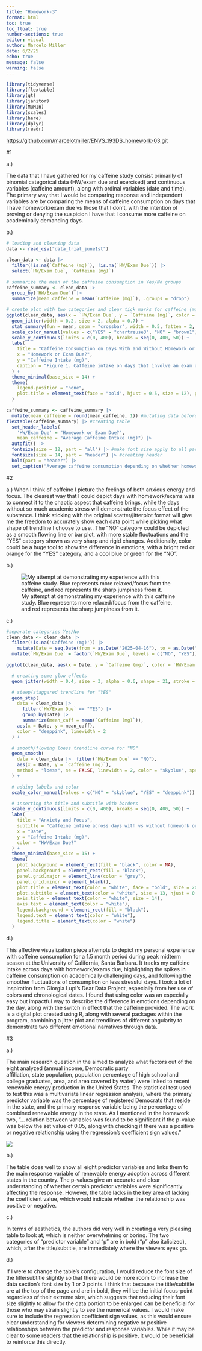```yaml
---
title: "Homework-3"
format: html
toc: true
toc_float: true
number-sections: true
editor: visual
author: Marcelo Miller
date: 6/2/25
echo: true
message: false
warning: false
---
```


```r
library(tidyverse)
library(flextable)
library(gt)
library(janitor)
library(MuMIn)
library(scales)
library(here)
library(dplyr)
library(readr)
```

<https://github.com/marcelotmiller/ENVS_193DS_homework-03.git>

#1

a.)

The data that I have gathered for my caffeine study consist primarily of binomial categorical data (HW/exam due and exercised) and continuous variables (caffeine amount), along with ordinal variables (date and time). The primary way that I would be comparing response and independent variables are by comparing the means of caffeine consumption on days that I have homework/exam due vs those that I don't, with the intention of proving or denying the suspicion I have that I consume more caffeine on academically demanding days.

b.)

```r


# loading and cleaning data
data <- read_csv("data_trial_june1st")

clean_data <- data |>
  filter(!is.na(`Caffeine (mg)`), !is.na(`HW/Exam Due`)) |>
  select(`HW/Exam Due`, `Caffeine (mg)`)

# summarize the mean of the caffeine consumption in Yes/No groups
caffeine_summary <- clean_data |>
  group_by(`HW/Exam Due`) |>
  summarize(mean_caffeine = mean(`Caffeine (mg)`), .groups = "drop")

# create plot with two categories and clear tick marks for caffeine (mg) on y-axis
ggplot(clean_data, aes(x = `HW/Exam Due`, y = `Caffeine (mg)`, color = `HW/Exam Due`)) +
  geom_jitter(width = 0.2, size = 2, alpha = 0.7) +
  stat_summary(fun = mean, geom = "crossbar", width = 0.5, fatten = 2, color = "black") +
  scale_color_manual(values = c("YES" = "chartreuse3", "NO" = "brown1")) +
  scale_y_continuous(limits = c(0, 400), breaks = seq(0, 400, 50)) +
  labs(
    title = "Caffeine Consumption on Days With and Without Homework or Exams",
    x = "Homework or Exam Due?",
    y = "Caffeine Intake (mg)", 
    caption = "Figure 1. Caffeine intake on days that involve an exam or homework being due and days that do not. \nEach point represents the caffeine consumption for one day (mg). The horizontal black bars represent the means for each category. "
  ) +
  theme_minimal(base_size = 14) +
  theme(
    legend.position = "none",
    plot.title = element_text(face = "bold", hjust = 0.5, size = 12), plot.caption = element_text(size = 10, hjust = 0, margin = margin(t = 10))
  )
```

```r
caffeine_summary <- caffeine_summary |> 
  mutate(mean_caffeine = round(mean_caffeine, 1)) #mutating data before creating table so it's rounded to 1 decimal place
flextable(caffeine_summary) |> #creating table
  set_header_labels(
    'HW/Exam Due' = "Homework or Exam Due?",
    mean_caffeine = "Average Caffeine Intake (mg)") |> 
  autofit() |> 
  fontsize(size = 12, part = "all") |> #make font size apply to all parts
  fontsize(size = 14, part = "header") |> #creating header
  bold(part = "header") |> 
  set_caption("Average caffeine consumption depending on whether homework was due or an exam took place")
```

#2

a.) When I think of caffeine I picture the feelings of both anxious energy and focus. The clearest way that I could depict days with homework/exams was to connect it to the chaotic aspect that caffeine brings, while the days without so much academic stress will demonstrate the focus effect of the substance. I think sticking with the original scatter/jitterplot format will give me the freedom to accurately show each data point while picking what shape of trendline I choose to use.. The "NO" category could be depicted as a smooth flowing line or bar plot, with more stable fluctuations and the "YES" category shown as very sharp and rigid changes. Additionally, color could be a huge tool to show the difference in emotions, with a bright red or orange for the "YES" category, and a cool blue or green for the "NO".

b.)

![My attempt at demonstrating my experience with this caffeine study. Blue represents more relaxed/focus from the caffeine, and red represents the sharp jumpiness from it.](images/IMG_0081.jpg)

c.)

```r

#separate categories Yes/No
clean_data <- clean_data |> 
  filter(!is.na('Caffeine (mg)')) |> 
    mutate(Date = seq.Date(from = as.Date("2025-04-16"), to = as.Date("2025-05-27"), length.out = n())) |> 
  mutate(`HW/Exam Due` = factor(`HW/Exam Due`, levels = c("NO", "YES")))

ggplot(clean_data, aes(x = Date, y = `Caffeine (mg)`, color = `HW/Exam Due`)) +

  # creating some glow effects
  geom_jitter(width = 0.4, size = 3, alpha = 0.6, shape = 21, stroke = 0.5) +

  # steep/staggared trendline for "YES"
  geom_step(
    data = clean_data |> 
      filter(`HW/Exam Due` == "YES") |> 
      group_by(Date) |> 
      summarize(mean_caff = mean(`Caffeine (mg)`)),
    aes(x = Date, y = mean_caff),
    color = "deeppink", linewidth = 2
  ) +

  # smooth/flowing loess trendline curve for "NO"
  geom_smooth(
    data = clean_data |>  filter(`HW/Exam Due` == "NO"),
    aes(x = Date, y = `Caffeine (mg)`),
    method = "loess", se = FALSE, linewidth = 2, color = "skyblue", span = 0.7
  ) +

  # adding labels and color 
  scale_color_manual(values = c("NO" = "skyblue", "YES" = "deeppink")) +

  # inserting the title and subtitle with borders
  scale_y_continuous(limits = c(0, 400), breaks = seq(0, 400, 50)) +
  labs(
    title = "Anxiety and Focus",
    subtitle = "Caffeine intake across days with vs without homework or exams",
    x = "Date",
    y = "Caffeine Intake (mg)",
    color = "HW/Exam Due?"
  ) +
  theme_minimal(base_size = 15) +
  theme(
    plot.background = element_rect(fill = "black", color = NA),
    panel.background = element_rect(fill = "black"),
    panel.grid.major = element_line(color = "grey"),
    panel.grid.minor = element_blank(),
    plot.title = element_text(color = "white", face = "bold", size = 20, hjust = 0.5),
    plot.subtitle = element_text(color = "white", size = 13, hjust = 0.5),
    axis.title = element_text(color = "white", size = 14),
    axis.text = element_text(color = "white"),
    legend.background = element_rect(fill = "black"),
    legend.text = element_text(color = "white"),
    legend.title = element_text(color = "white")
  )

```

d.)

This affective visualization piece attempts to depict my personal experience with caffeine consumption for a 1.5 month period during peak midterm season at the University of California, Santa Barbara. It tracks my caffeine intake across days with homework/exams due, highlighting the spikes in caffeine consumption on academically challenging days, and following the smoother fluctuations of consumption on less stressful days. I took a lot of inspiration from Giorgia Lupi's Dear Data Project, especially from her use of colors and chronological dates. I found that using color was an especially easy but impactful way to describe the difference in emotions depending on the day, along with the switch in effect that the caffeine provided. The work is a digital plot created using R, along with several packages within the program, combining a jitter plot and trendlines of different angularity to demonstrate two different emotional narratives through data.

#3

a.)

The main research question in the aimed to analyze what factors out of the eight analyzed (annual income, Democratic party\
affiliation, state population, population percentage of high school and college graduates, area, and area covered by water) were linked to recent renewable energy production in the United States. The statistical test used to test this was a multivariate linear regression analysis, where the primary predictor variable was the percentage of registered Democrats that reside in the state, and the primary response variable being the percentage of combined renewable energy in the state. As I mentioned in the homework two, "... relation between variables was found to be significant if the p-value was below the set value of 0.05, along with checking if there was a positive or negative relationship using the regression’s coefficient sign values."

![](images/table_2_screenshot.png)

b.)

The table does well to show all eight predictor variables and links them to the main response variable of renewable energy adoption across different states in the country. The p-values give an accurate and clear understanding of whether certain predictor variables were significantly affecting the response. However, the table lacks in the key area of lacking the coefficient value, which would indicate whether the relationship was positive or negative.

c.)

In terms of aesthetics, the authors did very well in creating a very pleasing table to look at, which is neither overwhelming or boring. The two categories of "predictor variable" and "p" are in bold ("p" also italicized), which, after the title/subtitle, are immediately where the viewers eyes go.

d.)

If I were to change the table's configuration, I would reduce the font size of the title/subtitle slightly so that there would be more room to increase the data section's font size by 1 or 2 points. I think that because the title/subtitle are at the top of the page and are in bold, they will be the initial focus-point regardless of their extreme size, which suggests that reducing their font size slightly to allow for the data portion to be enlarged can be beneficial for those who may strain slightly to see the numerical values. I would make sure to include the regression coefficient sign values, as this would ensure clear understanding for viewers determining negative or positive relationships between the predictor and response variables. While it may be clear to some readers that the relationship is positive, it would be beneficial to reinforce this directly.
